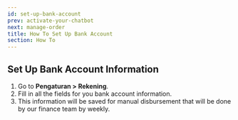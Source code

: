 ```yaml
---
id: set-up-bank-account
prev: activate-your-chatbot
next: manage-order
title: How To Set Up Bank Account
section: How To
---
```


## Set Up Bank Account Information

<ImageWrapper>
  <FigureImage
    src="/assets/images/products/qios/image13.webp"
    alt="Qios Illustration"
    layout="responsive"
    width={720}
    height={(720 / 1408) * 808}
    caption={{ title: 'Figure 1.', description: 'Set Up Bank Account' }}
  />
</ImageWrapper>

1. Go to **Pengaturan > Rekening**.
2. Fill in all the fields for you bank account information.
3. This information will be saved for manual disbursement that will be done by our finance team by weekly.
